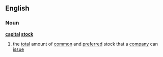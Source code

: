 ==English==
===Noun===
'''[[capital]] [[stock]]'''
# the [[total]] amount of [[common]] and [[preferred]] stock that a [[company]] can [[issue]]